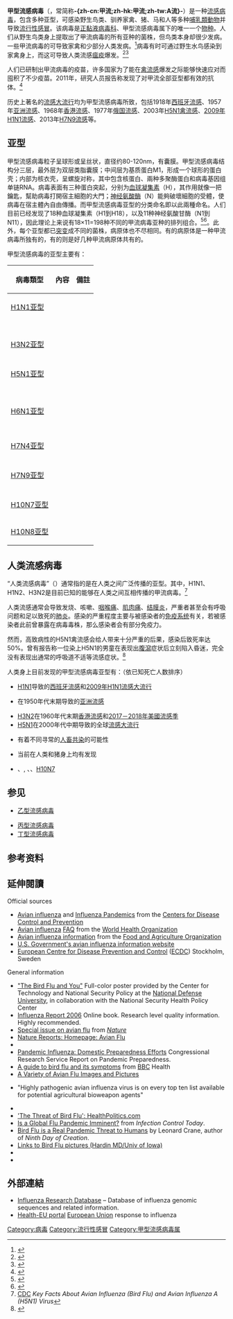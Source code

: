 {{medical}}
{{noteTA
|G1=09H1N1
|G2=ME
}}
{{Virusbox
| image = Influenza A - late passage.jpg
| image_caption = 甲型流感病毒的[[顯微照相|顯微照相]]相片
| parent = Alphainfluenzavirus
| species = Influenza A virus
}}

'''甲型流感病毒'''（{{lang-en|Influenza A virus}}，常简称'''-{zh-cn:甲流;zh-hk:甲流;zh-tw:A流}-'''）是一种[[流感病毒|流感病毒]]，包含多种亚型，可感染野生鸟类、驯养家禽、猪、马和人等多种[[哺乳动物|哺乳類動物]]并导致[[流行性感冒|流行性感冒]]。该病毒是[[正黏液病毒科|正黏液病毒科]]、甲型流感病毒属下的唯一一个[[物种|物种]]。人们从野生鸟类身上提取出了甲流病毒的所有亚种的菌株，但鸟类本身却很少发病。一些甲流病毒的{{tsl|en|primary isolate|原代分离株|分离株}}可导致家禽和少部分人类发病。<ref>{{cite web |url=http://www.who.int/mediacentre/factsheets/avian_influenza/en/ |title=Avian influenza (" bird flu") — Fact sheet |publisher=WHO |accessdate=2018-01-12 |archive-date=2018-01-01 |archive-url=https://web.archive.org/web/20180101134623/http://www.who.int/mediacentre/factsheets/avian_influenza/en/ |dead-url=no }}</ref>病毒有时可通过野生水鸟感染到家禽身上，而这可导致人类流感[[瘟疫|瘟疫]]爆发。<ref name=sobrino6>{{cite book |chapterurl=http://www.horizonpress.com/avir |last1=Klenk |first1=Hans-Dieter |last2=Matrosovich |first2=Mikhail |last3=Stech |first3=Jürgen |editor1-last=Mettenleiter |editor1-first=Thomas C. |editor2-last=Sobrino |editor2-first=Francisco |year=2008 |chapter=Avian Influenza: Molecular Mechanisms of Pathogenesis and Host Range |title=Animal Viruses: Molecular Biology |publisher=Caister Academic Press |url=http://www.horizonpress.com/avir |isbn=978-1-904455-22-6 |access-date=2018-01-12 |archive-date=2016-08-20 |archive-url=https://web.archive.org/web/20160820202716/http://www.horizonpress.com/avir |dead-url=no }}</ref><ref name=Kawaoka>{{cite book | editor = Kawaoka Y | title = Influenza Virology: Current Topics | publisher = Caister Academic Press | year = 2006 | url = http://www.horizonpress.com/flu | isbn = 1-904455-06-9 | access-date = 2018-01-12 | archive-date = 2016-10-06 | archive-url = https://web.archive.org/web/20161006223738/http://www.horizonpress.com/flu | dead-url = no }}</ref>

人们已研制出甲流病毒的疫苗，许多国家为了能在[[禽流感|禽流感]]爆发之际能够快速应对而囤积了不少疫苗。2011年，研究人员报告称发现了对甲流全部亚型都有效的抗体。<ref name=bbc110729>{{cite news | url = http://www.bbc.co.uk/news/health-14324901 | title = 'Super antibody' fights off flu | last = Gallagher | first = James | date = 2011-07-29 | work = BBC News | accessdate = 2011-07-29 | archive-date = 2011-07-29 | archive-url = https://web.archive.org/web/20110729170913/http://www.bbc.co.uk/news/health-14324901 | dead-url = no }}</ref>

历史上著名的[[流感大流行|流感大流行]]均为甲型流感病毒所致，包括1918年[[西班牙流感|西班牙流感]]、1957年[[亚洲流感|亚洲流感]]、1968年[[香港流感|香港流感]]、1977年[[1977年俄国流感|俄国流感]]、2003年[[H5N1流感|H5N1禽流感]]、[[2009年H1N1流感大流行|2009年H1N1流感]]、2013年[[甲型流感病毒H7N9亞型|H7N9流感]]等。

== 亚型 ==
甲型流感病毒粒子呈球形或呈丝状，直径约80-120nm，有囊膜。甲型流感病毒结构分三层，最外层为双层类脂囊膜；中间层为基质蛋白M1，形成一个球形的蛋白壳；内部为核衣壳，呈螺旋对称，其中包含核蛋白、兩种多聚酶蛋白和病毒基因组单链RNA。病毒表面有三种蛋白突起，分别为[[血球凝集素|血球凝集素]]（H），其作用就像一把鑰匙，幫助病毒打開宿主細胞的大門；[[神经氨酸酶|神经氨酸酶]]（N）能夠破壞細胞的受體，使病毒在宿主體內自由傳播。而甲型流感病毒亚型的分类命名即以此兩種命名。人们目前已经发现了18种血球凝集素（H1到H18），以及11种神经氨酸甘酶（N1到N11），因此理论上来说有18×11=198种不同的甲流病毒亚种的排列组合。<ref name="Influenza Subtypes">{{cite web|url=https://www.cdc.gov/flu/avianflu/influenza-a-virus-subtypes.htm|title=Influenza Type A Viruses and Subtypes|publisher=[[美国疾病控制与预防中心|Centers for Disease Control and Prevention]]|date=2013-04-02|accessdate=2013-06-13|archive-date=2013-06-10|archive-url=https://web.archive.org/web/20130610160935/http://www.cdc.gov/flu/avianflu/influenza-a-virus-subtypes.htm|dead-url=no}}</ref><ref name="New Influenza Subtypes">{{cite journal |vauthors=Tong S, Zhu X, Li Y, Shi M, Zhang J, Bourgeois M, Yang H, Chen X, Recuenco S, Gomez J, Chen LM, Johnson A, Tao Y, Dreyfus C, Yu W, McBride R, Carney PJ, Gilbert AT, Chang J, Guo Z, Davis CT, Paulson JC, Stevens J, Rupprecht CE, Holmes EC, Wilson IA, Donis RO | title = New World Bats Harbor Diverse Influenza A Viruses | journal = PLoS Pathogens | volume = 9 | issue = 10 | pages = e1003657 | date = October 2013 | pmid = 24130481 | pmc = 3794996 | doi = 10.1371/journal.ppat.1003657 }}</ref>{{citation needed|而單數的亞型傳染力又更強}}。此外，每个亚型都已[[突变|突变]]成不同的菌株，病原体也不尽相同。有的病原体是一种甲流病毒所独有的，有的则是好几种甲流病原体共有的。

甲型流感病毒的亚型主要有：
{| class="wikitable"
|-
! 病毒類型 !! 內容 !! 備註
|-
| [[甲型H1N1流感病毒|H1N1亚型]] ||  || 
|-
| {{tsl|en|H1N2|甲型H1N2流感病毒|H1N2亚型}} ||  || 
|-
| {{tsl|en|H2N2|甲型H2N2流感病毒|H2N2亚型}} ||  || 
|-
| {{tsl|en|H2N3|甲型H2N3流感病毒|H2N3亚型}} ||  || 
|-
| {{tsl|en|H3N1|甲型H3N1流感病毒|H3N1亚型}} ||  || 
|-
| [[甲型流感病毒H3N2亞型|H3N2亚型]] ||  || 
|-
| {{tsl|en|H3N8|甲型H3N8流感病毒|H3N8亚型}} ||  || 
|-
| [[甲型流感病毒H5N1亚型|H5N1亚型]] ||  || 
|-
| {{tsl|en|H5N2|甲型H5N2流感病毒|H5N2亚型}} ||  || 
|-
| {{tsl|en|H5N3|甲型H5N3流感病毒|H5N3亚型}} ||  || 
|-
| {{tsl|en|H5N8|甲型H5N8流感病毒|H5N8亚型}} ||  || 
|-
| {{tsl|en|H5N9|甲型H5N9流感病毒|H5N9亚型}} ||  || 
|-
| [[甲型流感病毒H6N1亚型|H6N1亚型]] ||  || 
|-
| {{tsl|en|H7N1|甲型H7N1流感病毒|H7N1亚型}} ||  || 
|-
| {{tsl|en|H7N2|甲型H7N2流感病毒|H7N2亚型}} ||  || 
|-
| {{tsl|en|H7N3|甲型H7N3流感病毒|H7N3亚型}} ||  || 
|-
| [[甲型流感病毒H7N4亞型|H7N4亚型]] ||  || 
|-
| {{tsl|en|H7N7|甲型H7N7流感病毒|H7N7亚型}} ||  || 
|-
| [[甲型流感病毒H7N9亚型|H7N9亚型]] ||  || 
|-
| {{tsl|en|H9N2|甲型H9N2流感病毒|H9N2亚型}} ||  || 
|-
| [[甲型H10N7流感病毒|H10N7亚型]] ||  || 
|-
| [[甲型流感病毒H10N8亞型|H10N8亚型]] ||  ||
|}

==人类流感病毒==

“人类流感病毒”（{{lang|en|Human influenza virus}}）通常指的是在人类之间广泛传播的亚型。其中，H1N1、H1N2、H3N2是目前已知的能够在人类之间互相传播的甲流病毒。<ref>[https://www.cdc.gov/flu/avian/gen-info/facts.htm CDC] {{Wayback|url=https://www.cdc.gov/flu/avian/gen-info/facts.htm |date=20050316034306 }} ''Key Facts About Avian Influenza (Bird Flu) and Avian Influenza A (H5N1) Virus''</ref>

人类流感通常会导致发烧、咳嗽、[[咽喉痛|咽喉痛]]、[[肌肉痛|肌肉痛]]、[[结膜炎|结膜炎]]，严重者甚至会有呼吸问题和足以致死的[[肺炎|肺炎]]。感染的严重程度主要与被感染者的[[免疫系统|免疫系统]]有关，若被感染者此前曾暴露在病毒毒株，那么感染者会有部分免疫力。

然而，高致病性的H5N1禽流感会给人带来十分严重的后果，感染后致死率达50%。曾有报告称一位染上H5N1的男童在表现出[[腹瀉|腹瀉]]症状后立刻陷入昏迷，完全没有表现出通常的呼吸道不适等流感症状。<ref>{{cite journal |vauthors=de Jong MD, Bach VC, Phan TQ, Vo MH, Tran TT, Nguyen BH, Beld M, Le TP, Truong HK, Nguyen VV, Tran TH, Do QH, Farrar J | title = Fatal avian influenza A (H5N1) in a child presenting with diarrhea followed by coma | journal = N. Engl. J. Med. | volume = 352 | issue = 7 | pages = 686–91 | date = February 2005 | pmid = 15716562 | doi = 10.1056/NEJMoa044307 }}</ref>

人类身上目前发现的甲型流感病毒亚型有：（依已知死亡人数排序）
*[[甲型流感病毒H1N1亞型|H1N1]]导致的[[1918年流感大流行|西班牙流感]]和[[2009年H1N1流感大流行|2009年H1N1流感大流行]]
*{{tsl|en|H2N2|甲型流感病毒H2N2亞型|H2N2}}在1950年代末期导致的[[亚洲流感|亚洲流感]]
*[[甲型H3N2流感病毒|H3N2]]在1960年代末期[[香港流感|香港流感]]和[[2017－2018年美國流感季|2017－2018年美國流感季]]
*[[甲型流感病毒H5N1亚型|H5N1]]在2000年代中期{{tsl|en|Global spread of H5N1|H5N1流感大流行|大肆传播}}导致的全球[[流感大流行|流感大流行]]
*{{tsl|en|H7N7|甲型H7N7流感病毒|H7N7}}有着不同寻常的[[人畜共通傳染病|人畜共染]]的可能性
*{{tsl|en|H1N2|甲型H1N2流感病毒|H1N2}}当前在人类和猪身上均有发现
*{{tsl|en|H9N2|甲型H9N2流感病毒|H9N2}}、{{tsl|en|H7N2|甲型H7N2流感病毒|H7N2}}, {{tsl|en|H7N3|甲型H7N3流感病毒|H7N3}}、{{tsl|en|H5N2|甲型H5N2流感病毒|H5N2}}、[[甲型H10N7流感病毒|H10N7]]

== 参见 ==

* [[乙型流感病毒|乙型流感病毒]]

* [[丙型流感病毒|丙型流感病毒]]
* [[丁型流感病毒|丁型流感病毒]]

== 参考资料 ==
{{reflist|2}}

==延伸閱讀==
{{refbegin|2}}
;Official sources
{{further|H5N1}}
* [https://www.cdc.gov/flu/avian Avian influenza] {{Wayback|url=https://www.cdc.gov/flu/avian |date=20151009034351 }} and [https://www.cdc.gov/flu/avian/gen-info/pandemics.htm Influenza Pandemics] {{Wayback|url=https://www.cdc.gov/flu/avian/gen-info/pandemics.htm |date=20151014095059 }} from the [[Centers_for_Disease_Control_and_Prevention|Centers for Disease Control and Prevention]]
* [https://web.archive.org/web/20041124215153/http://www.who.int/csr/disease/avian_influenza/avian_faqs/en/ Avian influenza] [[FAQ|FAQ]] from the [[World_Health_Organization|World Health Organization]]
* [https://web.archive.org/web/20060212152800/http://www.fao.org/ag/againfo/subjects/en/health/diseases-cards/special_avian.html Avian influenza information] from the [[联合国粮食及农业组织|Food and Agriculture Organization]]
* [http://www.pandemicflu.gov U.S. Government's avian influenza information website] {{Wayback|url=http://www.pandemicflu.gov/ |date=20090426060806 }}
* [https://web.archive.org/web/20060223025537/http://www.ecdc.eu.int/ European Centre for Disease Prevention and Control] ([[ECDC|ECDC]]) Stockholm, Sweden

;General information
{{further|Flu}}
* [https://web.archive.org/web/20060219134619/http://www.ndu.edu/ctnsp/Bird_flu.htm "The Bird Flu and You"] Full-color poster provided by the Center for Technology and National Security Policy at the [[美国国防大学|National Defense University]], in collaboration with the National Security Health Policy Center
* [http://www.InfluenzaReport.com Influenza Report 2006] {{Wayback|url=http://www.influenzareport.com/ |date=20200401190415 }} Online book. Research level quality information. Highly recommended.
* [http://www.nature.com/nature/focus/avianflu/index.html Special issue on avian flu] {{Wayback|url=http://www.nature.com/nature/focus/avianflu/index.html |date=20170713115203 }} from ''[[Nature_(journal)|Nature]]''
* [http://www.nature.com/avianflu/index.html Nature Reports: Homepage: Avian Flu] {{Wayback|url=http://www.nature.com/avianflu/index.html |date=20180913023330 }}
* {{cite journal | vauthors = Beigel JH, Farrar J, Han AM, Hayden FG, Hyer R, de Jong MD, Lochindarat S, Nguyen TK, Nguyen TH, Tran TH, Nicoll A, Touch S, Yuen KY | title = Avian influenza A (H5N1) infection in humans | journal = The New England Journal of Medicine | volume = 353 | issue = 13 | pages = 1374–85 | date = September 2005 | pmid = 16192482 | doi = 10.1056/NEJMra052211 }}
* [https://digital.library.unt.edu/govdocs/crs/permalink/meta-crs-7927 Pandemic Influenza: Domestic Preparedness Efforts] {{Wayback|url=https://digital.library.unt.edu/govdocs/crs/permalink/meta-crs-7927 |date=20060326044255 }} Congressional Research Service Report on Pandemic Preparedness.
* [http://www.bbc.co.uk/health/conditions/birdflu1.shtml A guide to bird flu and its symptoms] {{Webarchive|url=https://archive.is/20121223091107/www.bbc.co.uk/health/conditions/birdflu1.shtml |date=2012-12-23 }} from [[BBC|BBC]] Health
* [https://web.archive.org/web/20060215185754/http://3dscience.com/Avian_Flu_Bird_Flu_License_Free_Images.asp A Variety of Avian Flu Images and Pictures]
* {{harvnb|Mahmoud|2005|p=[http://www.nap.edu/books/0309095042/html/285.html 285]}} "Highly pathogenic avian influenza virus is on every top ten list available for potential agricultural bioweapon agents"
* {{cite book |last1=Mahmoud |first1=Adel A. F |author2=Institute of Medicine |last3=Knobler |first3=Stacey |last4=Mack |first4=Alison |name-list-format=vanc |title=The Threat of Pandemic Influenza: Are We Ready?: Workshop Summary |publisher=National Academies Press |location=Washington, D.C |year=2005 |isbn=0-309-09504-2 |url=http://www.nap.edu/openbook.php?record_id=11150&page=R1 |ref=harv |access-date=2018-07-22 |archive-date=2015-09-06 |archive-url=https://web.archive.org/web/20150906071901/http://www.nap.edu/openbook.php?record_id=11150&page=R1 |dead-url=no }}
* [https://web.archive.org/web/20051123144004/http://www.healthpolitics.com/archives.asp?previous=bird_flu 'The Threat of Bird Flu': HealthPolitics.com]
* [https://web.archive.org/web/20060211143519/http://www.infectioncontroltoday.com/articles/531feat1.html Is a Global Flu Pandemic Imminent?] from ''Infection Control Today''.
* [http://www.ninthday.com/bird_flu.htm Bird Flu is a Real Pandemic Threat to Humans] {{Wayback|url=http://www.ninthday.com/bird_flu.htm |date=20171002121055 }} by Leonard Crane, author of ''Ninth Day of Creation''.
* [http://www.lib.uiowa.edu/hardin/md/birdflu.html Links to Bird Flu pictures (Hardin MD/Univ of Iowa)] {{Wayback|url=http://www.lib.uiowa.edu/hardin/md/birdflu.html |date=20101115190436 }}
* {{cite book | first = Yoshihiro | last = Kawaoka | name-list-format = vanc |title=Influenza Virology: Current Topics | url = https://archive.org/details/influenzavirolog0000unse |publisher=Caister Academic Pr |year=2006 |isbn=1-904455-06-9 |oclc= }}
* {{cite book | first1 = Francisco | last1 = Sobrino | first2 = Thomas | last2 = Mettenleiter | name-list-format = vanc |title=Animal Viruses: Molecular Biology |publisher=Caister Academic Pr |year=2008 |isbn=1-904455-22-0 |oclc= }}
{{refend}}

==外部連結==
* [http://www.fludb.org Influenza Research Database] – Database of influenza genomic sequences and related information.
* [http://ec.europa.eu/health-eu/health_problems/avian_influenza/index_en.htm Health-EU portal] {{Wayback|url=http://ec.europa.eu/health-eu/health_problems/avian_influenza/index_en.htm |date=20130922045611 }} [[European_Union|European Union]] response to influenza

{{Influenza}}
{{甲型流感}}
{{Taxonbar|from=Q834390}}

[[Category:病毒|Category:病毒]]
[[Category:流行性感冒|Category:流行性感冒]]
[[Category:甲型流感病毒属|Category:甲型流感病毒属]]